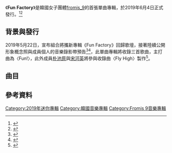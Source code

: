 {{Infobox album
| Name        = Fun Factory
| Type        = single album
| Artist      = [[fromis_9|fromis_9]]
| Cover       = Fromis 9-FUN FACTORY.jpg
| Caption     = 數位音源封面
| Released    = {{Start date|2019|6|4}}
| Format      = {{hlist|[[CD|CD]]|[[數位音樂下載|數位音樂下載]]}}
| Genre       = {{hlist|[[韓語流行音樂|K-pop]]|[[舞曲|Dance]]}}
| Label       = {{hlist|Off the Record|Stone MusiGenie Music}}
| Recorded    = 2019年
| Length      = 9:47
| Language    = {{hlist|[[韓語|韓語]]}}
| Producer    =  
| prev_title  = [[From.9|From.9]]
| prev_year   = 2018
| next_title  = [[My_Little_Society|My Little Society]]
| next_year   = 2020
| Misc       =
{{singles
| Promo      = yes
| Type       = EP
| Name     = Fun Factory
| Single 1   = FUN!
| Single 1 date = {{Start date|2019|6|4}}
}}
{{External music video
|Type=EP
|{{YouTube|zsRyyLtcXho|FUN!}}
}}
}}

《'''Fun Factory'''》是韓國女子團體[[fromis_9|fromis_9]]的首張單曲專輯，於2019年6月4日正式發行。<ref name=fun>{{Cite web|title=프로미스나인, 8개월만 컴백…6월 4일 새 싱글 앨범 발매 [공식입장]|url=https://entertain.naver.com/read?oid=311&aid=0000994134|accessdate=2020-09-13|work=[[Naver|Naver]]|language=ko|archive-date=2020-07-27|archive-url=https://web.archive.org/web/20200727003857/https://entertain.naver.com/read?oid=311&aid=0000994134|dead-url=no}}</ref><ref>{{Cite web|title=fromis_9 敲定 6 月初回歸 首張單曲〈FUN FACTORY〉概念照出爐！|url=https://www.koreastardaily.com/tc/news/116961|accessdate=2020-09-13|work=KSD 韓星網|language=zh-Hant}}</ref>

==背景與發行==
2019年5月22日，宣布組合將攜新專輯《Fun Factory》回歸歌壇{{r|fun}}，接著陸續公開形象概念照與成員個人的音樂錄影帶預告<ref>{{cite web |author1=조윤선 |title='6월 4일 컴백' 프로미스나인, '9色 청량미'…개인 오피셜 포토 공개 |url=https://entertain.naver.com/read?oid=076&aid=0003420604 |website=[[Naver|Naver]] |accessdate=2020-11-17 |language=ko |date=2019-05-24 |archive-date=2020-07-27 |archive-url=https://web.archive.org/web/20200727035141/https://entertain.naver.com/read?oid=076&aid=0003420604 |dead-url=no }}</ref><ref>{{cite web |author1=강서정 |title=‘컴백 D-2’ 프로미스나인, ‘펀 팩토리’ 9色 콘셉트 영상..송하영 마지막 주자 |url=https://entertain.naver.com/read?oid=109&aid=0004021474 |website=[[Naver|Naver]] |language=ko |date=2019-06-02 |accessdate=2020-11-17 |archive-date=2020-07-27 |archive-url=https://web.archive.org/web/20200727083454/https://entertain.naver.com/read?oid=109&aid=0004021474 |dead-url=no }}</ref>，此單曲專輯將收錄三首歌曲，主打曲為〈Fun!〉，此外成員[[朴池原|朴池原]]與[[宋河英|宋河英]]將參與收錄曲〈Fly High〉製作<ref>{{cite web |author1=지민경 |title=프로미스나인, ‘펀 팩토리’ 트랙리스트 공개..타이틀곡은 ‘FUN!’ |url=https://entertain.naver.com/now/read?oid=109&aid=0004019395 |website=[[Naver|Naver]] |accessdate=2020-11-17 |language=ko |date=2019-05-30 |archive-date=2020-11-21 |archive-url=https://web.archive.org/web/20201121185205/https://entertain.naver.com/now/read?oid=109&aid=0004019395 |dead-url=no }}</ref>。

==曲目==
{{Track listing
| headline = 《Fun Factory》{{nobold|<ref>{{cite web |title=[싱글] FUN FACTORY 프로미스나인 |url=https://www.melon.com/album/detail.htm?albumId=10293899 |website=[[Melon|Melon]] |accessdate=2020-11-17 |language=ko |archive-date=2020-07-27 |archive-url=https://web.archive.org/web/20200727083323/https://www.melon.com/album/detail.htm?albumId=10293899 |dead-url=no }}</ref>}}
| total_length = 9:47

| title1 = Fun!
| lyrics1 = {{hlist|김지향|초심|구본암|황유빈}}
| music1 ={{hlist|Drew Ryan Scott|Sean Michael Alexander|Melodesign}}
| arranger1 = {{hlist|Avenue 52|Melodesign}}
| length1 = 3:03

| title2 = Love RumPumPum
| note2 = [[李賽綸|李賽綸]]、[[張圭悧|張圭悧]]、[[盧知宣|盧知宣]]、{{ko-link|李瑞淵（獨立條目）|이서연 (가수)|李瑞淵}}、{{ko-link|李采映（獨立條目）|이채영 (가수)|李采映}}、{{ko-link|李娜炅（獨立條目）|이나경 (가수)|李娜炅}}、[[白知憲|白知憲]]
| lyrics2 = {{hlist|{{tsl|en|Bumzu|Bumzu}}|[[李知勳_(SEVENTEEN)|Woozi]]}}
| music2 = {{hlist|Anchor|박기태|Bumzu|Woozi}}
| arranger2 = {{hlist|Anchor|박기태|Bumzu|Woozi}}
| length2 = 3:05

| title3 = Fly High
| note3  = [[宋河英|宋河英]]、[[朴池原|朴池原]]
| lyrics3 = {{hlist|[[朴池原|朴池原]]|[[宋河英|宋河英]]}}
| music3 = {{hlist|Nmore|[[朴池原|朴池原]]|[[宋河英|宋河英]]}}
| arranger3 = {{hlist|Nmore}}
| length3 = 3:39
}}

== 參考資料 ==
{{Reflist}}

{{fromis_9}}

[[Category:2019年迷你專輯|Category:2019年迷你專輯]]
[[Category:韓國音樂專輯|Category:韓國音樂專輯]]
[[Category:Fromis_9音樂專輯|Category:Fromis 9音樂專輯]]